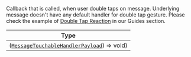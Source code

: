 Callback that is called, when user double taps on message. Underlying message doesn't have any default handler for double tap gesture.
Please check the example of [Double Tap Reaction](/react-native/guides/message-customization#instagram-style-double-tap-reaction) in our Guides section.

| Type |
| - |
| ([`MessageTouchableHandlerPayload`](/reactnative/object-types/message-touchable-handler-payload)) => void) |
